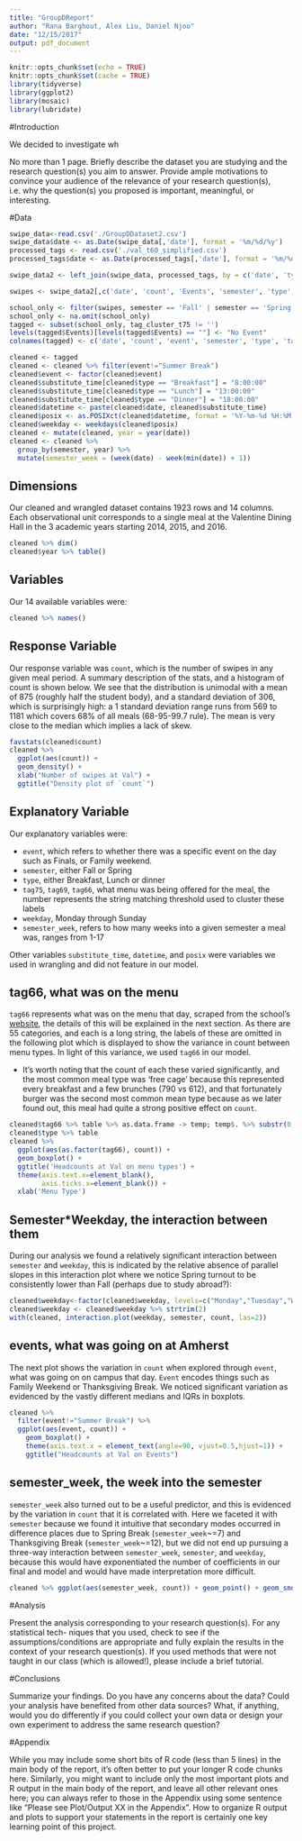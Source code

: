 ```yaml
---
title: "GroupDReport"
author: "Rana Barghout, Alex Liu, Daniel Njoo"
date: "12/15/2017"
output: pdf_document
---
```


```r
knitr::opts_chunk$set(echo = TRUE)
knitr::opts_chunk$set(cache = TRUE)
library(tidyverse)
library(ggplot2)
library(mosaic)
library(lubridate)
```

#Introduction

We decided to investigate wh


No more than 1 page. Briefly describe the dataset you are studying and the research question(s) you aim to answer. Provide ample motivations to convince your audience of the relevance of your research question(s), i.e. why the question(s) you proposed is important, meaningful, or interesting.

#Data

```r
swipe_data<-read.csv('./GroupDDataset2.csv')
swipe_data$date <- as.Date(swipe_data[,'date'], format = '%m/%d/%y')
processed_tags <- read.csv('./val_t60_simplified.csv')
processed_tags$date <- as.Date(processed_tags[,'date'], format = '%m/%d/%y')

swipe_data2 <- left_join(swipe_data, processed_tags, by = c('date', 'type'))

swipes <- swipe_data2[,c('date', 'count', 'Events', 'semester', 'type', 'tag_cluster_t75', 'tag_cluster_t69', 'tag_cluster_t66')]

school_only <- filter(swipes, semester == 'Fall' | semester == 'Spring')
school_only <- na.omit(school_only)
tagged <- subset(school_only, tag_cluster_t75 != '')
levels(tagged$Events)[levels(tagged$Events) == ""] <- "No Event"
colnames(tagged) <- c('date', 'count', 'event', 'semester', 'type', 'tag75', 'tag69', 'tag66')

cleaned <- tagged
cleaned <- cleaned %>% filter(event!="Summer Break")
cleaned$event <- factor(cleaned$event)
cleaned$substitute_time[cleaned$type == "Breakfast"] = "8:00:00"
cleaned$substitute_time[cleaned$type == "Lunch"] = "13:00:00"
cleaned$substitute_time[cleaned$type == "Dinner"] = "18:00:00"
cleaned$datetime <- paste(cleaned$date, cleaned$substitute_time)
cleaned$posix <- as.POSIXct(cleaned$datetime, format = '%Y-%m-%d %H:%M:%S')
cleaned$weekday <- weekdays(cleaned$posix)
cleaned <- mutate(cleaned, year = year(date))
cleaned <- cleaned %>% 
  group_by(semester, year) %>%
  mutate(semester_week = (week(date) - week(min(date)) + 1))
```

## Dimensions

Our cleaned and wrangled dataset contains 1923 rows and 14 columns. Each observational unit corresponds to a single meal at the Valentine Dining Hall in the 3 academic years starting 2014, 2015, and 2016. 

```r
cleaned %>% dim()
cleaned$year %>% table()
```

## Variables

Our 14 available variables were:

```r
cleaned %>% names()
```

## Response Variable

Our response variable was `count`, which is the number of swipes in any given meal period. A summary description of the stats, and a histogram of count is shown below. We see that the distribution is unimodal with a mean of 875 (roughly half the student body), and a standard deviation of 306, which is surprisingly high: a 1 standard deviation range runs from 569 to 1181 which covers 68% of all meals (68-95-99.7 rule). The mean is very close to the median which implies a lack of skew.

```r
favstats(cleaned$count)
cleaned %>% 
  ggplot(aes(count)) + 
  geom_density() + 
  xlab("Number of swipes at Val") + 
  ggtitle("Density plot of `count`")
```

## Explanatory Variable

Our explanatory variables were:

- `event`, which refers to whether there was a specific event on the day such as Finals, or Family weekend.
- `semester`, either Fall or Spring
- `type`, either Breakfast, Lunch or dinner
- `tag75`, `tag69`, `tag66`, what menu was being offered for the meal, the number represents the string matching threshold used to cluster these labels
- `weekday`, Monday through Sunday
- `semester_week`, refers to how many weeks into a given semester a meal was, ranges from 1-17

Other variables `substitute_time`, `datetime`, and `posix` were variables we used in wrangling and did not feature in our model.

## tag66, what was on the menu

`tag66` represents what was on the menu that day, scraped from the school's [website](https://www.amherst.edu/campuslife/housing-dining/dining/menu), the details of this will be explained in the next section. As there are 55 categories, and each is a long string, the labels of these are omitted in the following plot which is displayed to show the variance in count between menu types. In light of this variance, we used `tag66` in our model. 

- It's worth noting that the count of each these varied significantly, and the most common meal type was 'free cage' because this represented every breakfast and a few brunches (790 vs 612), and that fortunately burger was the second most common mean type because as we later found out, this meal had quite a strong positive effect on `count`.

```r
cleaned$tag66 %>% table %>% as.data.frame -> temp; temp$. %>% substr(0,10) -> temp$.; temp %>% arrange(desc(Freq)) %>% head(2)
cleaned$type %>% table
cleaned %>% 
  ggplot(aes(as.factor(tag66), count)) + 
  geom_boxplot() + 
  ggtitle('Headcounts at Val on menu types') +
  theme(axis.text.x=element_blank(),
        axis.ticks.x=element_blank()) +
  xlab('Menu Type')
```

## Semester*Weekday, the interaction between them

During our analysis we found a relatively significant interaction between `semester` and `weekday`, this is indicated by the relative absence of parallel slopes in this interaction plot where we notice Spring turnout to be consistently lower than Fall (perhaps due to study abroad?):

```r
cleaned$weekday<-factor(cleaned$weekday, levels=c("Monday","Tuesday","Wednesday","Thursday","Friday","Saturday","Sunday"))
cleaned$weekday <- cleaned$weekday %>% strtrim(2)
with(cleaned, interaction.plot(weekday, semester, count, las=2))
```

## events, what was going on at Amherst

The next plot shows the variation in `count` when explored through `event`, what was going on on campus that day. `Event` encodes things such as Family Weekend or Thanksgiving Break. We noticed significant variation as evidenced by the vastly different medians and IQRs in boxplots.

```r
cleaned %>%
  filter(event!="Summer Break") %>% 
  ggplot(aes(event, count)) + 
    geom_boxplot() + 
    theme(axis.text.x = element_text(angle=90, vjust=0.5,hjust=1)) +
    ggtitle("Headcounts at Val on Events")
```

## semester_week, the week into the semester

`semester_week` also turned out to be a useful predictor, and this is evidenced by the variation in `count` that it is correlated with. Here we faceted it with `semester` because we found it intuitive that secondary modes occurred in difference places due to Spring Break (`semester_week`~=7) and Thanksgiving Break (`semester_week`~=12), but we did not end up pursuing a three-way interaction between `semester_week`, `semester`, and `weekday`, because this would have exponentiated the number of coefficients in our final and model and would have made interpretation more difficult.

```r
cleaned %>% ggplot(aes(semester_week, count)) + geom_point() + geom_smooth(se=F) +facet_wrap(~semester)
```


#Analysis

Present the analysis corresponding to your research question(s). For any statistical tech- niques that you used, check to see if the assumptions/conditions are appropriate and fully explain the results in the context of your research question(s). If you used methods that were not taught in our class (which is allowed!), please include a brief tutorial.

#Conclusions

Summarize your findings. Do you have any concerns about the data? Could your analysis have benefited from other data sources? What, if anything, would you do differently if you could collect your own data or design your own experiment to address the same research question?

#Appendix

While you may include some short bits of R code (less than 5 lines) in the main body of the report, it’s often better to put your longer R code chunks here. Similarly, you might want to include only the most important plots and R output in the main body of the report, and leave all other relevant ones here; you can always refer to those in the Appendix using some sentence like “Please see Plot/Output XX in the Appendix”. How to organize R output and plots to support your statements in the report is certainly one key learning point of this project.

